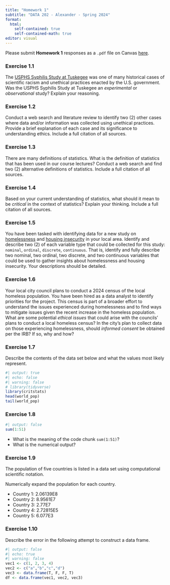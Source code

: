 ```yaml
---
title: "Homework 1"
subtitle: "DATA 202 - Alexander - Spring 2024"
format: 
  html: 
    self-contained: true
    self-contained-math: true
editor: visual
---
```


Please submit **Homework 1** responses as a `.pdf` file on Canvas [here](https://canvas.howard.edu/courses/46792).

### Exercise 1.1

The [USPHS Syphilis Study at Tuskegee](https://www.cdc.gov/tuskegee/timeline.htm) was one of many historical cases of scientific racism and unethical practices enacted by the U.S. government. Was the USPHS Syphilis Study at Tuskegee an *experimental* or *observational* study? Explain your reasoning.

### Exercise 1.2

Conduct a web search and literature review to identify two (2) other cases where data and/or information was collected using unethical practices. Provide a brief explanation of each case and its significance to understanding ethics. Include a full citation of all sources.

### Exercise 1.3

There are many definitions of statistics. What is the definition of statistics that has been used in our course lectures? Conduct a web search and find two (2) alternative definitions of statistics. Include a full citation of all sources.

### Exercise 1.4

Based on your current understanding of statistics, what should it mean to be *critical* in the context of statistics? Explain your thinking. Include a full citation of all sources.

### Exercise 1.5

You have been tasked with identifying data for a new study on [homelessness](https://www.ohchr.org/en/special-procedures/sr-housing/homelessness-and-human-rights) and [housing insecurity](https://www.urban.org/sites/default/files/publication/101608/improving_measures_of_housing_insecurity.pdf) in your local area. Identify and describe two (2) of each variable type that could be collected for this study: `nominal`, `ordinal`, `discrete`, `continuous`. That is, identify and fully describe two nominal, two ordinal, two discrete, and two continuous variables that could be used to gather insights about homelessness and housing insecurity. Your descriptions should be detailed.

### Exercise 1.6

Your local city council plans to conduct a 2024 census of the local homeless population. You have been hired as a data analyst to identify priorities for the project. This census is part of a broader effort to understand the issues experienced during homelessness and to find ways to mitigate issues given the recent increase in the homeless population. What are some potential *ethical issues* that could arise with the councils' plans to conduct a local homeless census? In the city's plan to collect data on those experiencing homelessness, should *informed consent* be obtained per the IRB? If so, why and how?

### Exercise 1.7

Describe the contents of the data set below and what the values most likely represent.

```r
#| output: true
#| echo: false
#| warning: false
# library(tidyverse)
library(critstats)
head(world_pop)
tail(world_pop)
```

### Exercise 1.8

```r
#| output: false
sum(1:51)
```

-   What is the meaning of the code chunk `sum(1:51)`?
-   What is the numerical output?

### Exercise 1.9

The population of five countries is listed in a data set using computational scientific notation.

Numerically expand the population for each country.

-   Country 1: 2.06139E8
-   Country 2: 8.9561E7
-   Country 3: 2.77E7
-   Country 4: 2.72815E5
-   Country 5: 6.077E3

### Exercise 1.10

Describe the error in the following attempt to construct a data frame.

```r
#| output: false
#| echo: true
#| warning: false
vec1 <- c(1, 2, 3, 4)
vec2 <- c("a","b","c","d")
vec3 <- data.frame(T, F, F, T)
df <- data.frame(vec1, vec2, vec3)
```
